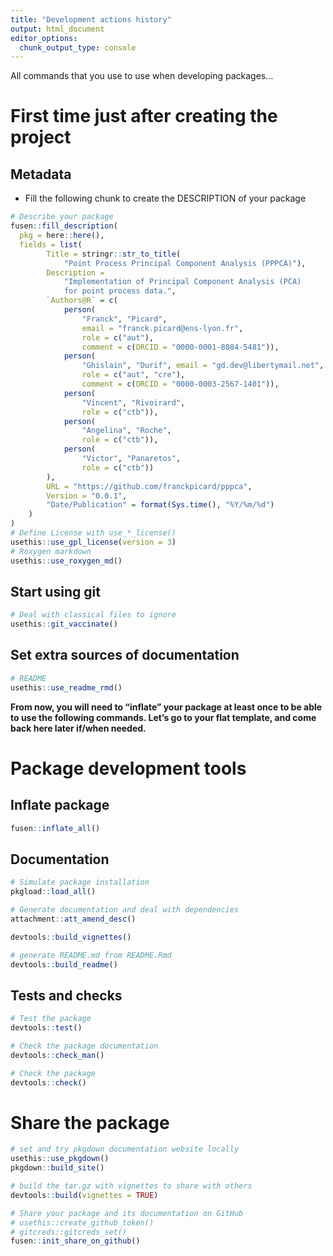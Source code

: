 ```yaml
---
title: "Development actions history"
output: html_document
editor_options: 
  chunk_output_type: console
---
```


All commands that you use to use when developing packages...

# First time just after creating the project

## Metadata

- Fill the following chunk to create the DESCRIPTION of your package

```r
# Describe your package
fusen::fill_description(
  pkg = here::here(),
  fields = list(
        Title = stringr::str_to_title(
            "Point Process Principal Component Analysis (PPPCA)"),
        Description = 
            "Implementation of Principal Component Analysis (PCA) 
            for point process data.",
        `Authors@R` = c(
            person(
                "Franck", "Picard", 
                email = "franck.picard@ens-lyon.fr", 
                role = c("aut"), 
                comment = c(ORCID = "0000-0001-8084-5481")),
            person(
                "Ghislain", "Durif", email = "gd.dev@libertymail.net", 
                role = c("aut", "cre"), 
                comment = c(ORCID = "0000-0003-2567-1401")),
            person(
                "Vincent", "Rivoirard", 
                role = c("ctb")),
            person(
                "Angelina", "Roche", 
                role = c("ctb")),
            person(
                "Victor", "Panaretos", 
                role = c("ctb"))
        ),
        URL = "https://github.com/franckpicard/pppca",
        Version = "0.0.1",
        "Date/Publication" = format(Sys.time(), "%Y/%m/%d")
    )
)
# Define License with use_*_license()
usethis::use_gpl_license(version = 3)
# Roxygen markdown
usethis::use_roxygen_md()
```

## Start using git

```r
# Deal with classical files to ignore
usethis::git_vaccinate()
```

## Set extra sources of documentation

```r
# README
usethis::use_readme_rmd()
```

**From now, you will need to "inflate" your package at least once to be able to use the following commands. Let's go to your flat template, and come back here later if/when needed.**


# Package development tools

## Inflate package

```r
fusen::inflate_all()
```

## Documentation

```r
# Simulate package installation
pkgload::load_all()

# Generate documentation and deal with dependencies
attachment::att_amend_desc()
```

```r
devtools::build_vignettes()
```

```r
# generate README.md from README.Rmd
devtools::build_readme()
```

## Tests and checks

```r
# Test the package
devtools::test()
```

```r
# Check the package documentation
devtools::check_man()
```

```r
# Check the package
devtools::check()
```

# Share the package

```r
# set and try pkgdown documentation website locally
usethis::use_pkgdown()
pkgdown::build_site()

# build the tar.gz with vignettes to share with others
devtools::build(vignettes = TRUE)

# Share your package and its documentation on GitHub
# usethis::create_github_token()
# gitcreds::gitcreds_set()
fusen::init_share_on_github()
```

